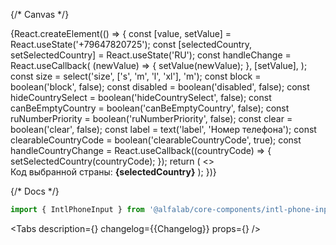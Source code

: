 

<Meta title='Deprecated components/IntlPhoneInput' component={IntlPhoneInput} id='IntlPhoneInput' />

{/* Canvas */}

<Story name='IntlPhoneInput'>
    {React.createElement(() => {
        const [value, setValue] = React.useState('+79647820725');
        const [selectedCountry, setSelectedCountry] = React.useState('RU');
        const handleChange = React.useCallback(
            (newValue) => {
                setValue(newValue);
            },
            [setValue],
        );
        const size = select('size', ['s', 'm', 'l', 'xl'], 'm');
        const block = boolean('block', false);
        const disabled = boolean('disabled', false);
        const hideCountrySelect = boolean('hideCountrySelect', false);
        const canBeEmptyCountry = boolean('canBeEmptyCountry', false);
        const ruNumberPriority = boolean('ruNumberPriority', false);
        const clear = boolean('clear', false);
        const label = text('label', 'Номер телефона');
        const clearableCountryCode = boolean('clearableCountryCode', true);
        const handleCountryChange = React.useCallback((countryCode) => {
            setSelectedCountry(countryCode);
        });
        return (
            <>
                <IntlPhoneInput
                    value={value}
                    onChange={handleChange}
                    size={size}
                    block={block}
                    label={label}
                    disabled={disabled}
                    canBeEmptyCountry={canBeEmptyCountry}
                    hideCountrySelect={hideCountrySelect}
                    clear={clear}
                    ruNumberPriority={ruNumberPriority}
                    defaultCountryIso2='RU'
                    readOnly={boolean('readOnly', false)}
                    onCountryChange={handleCountryChange}
                    clearableCountryCode={clearableCountryCode}
                />
                <br />
                Код выбранной страны: <strong>{selectedCountry}</strong>
            </>
        );
    })}
</Story>

{/* Docs */}

<ComponentHeader
    name='IntlPhoneInput'
/>

```jsx
import { IntlPhoneInput } from '@alfalab/core-components/intl-phone-input';
```

<Tabs
    description={<Description />}
    changelog={<Markdown>{Changelog}</Markdown>}
    props={<ArgsTable of={IntlPhoneInputTS} />}
/>
